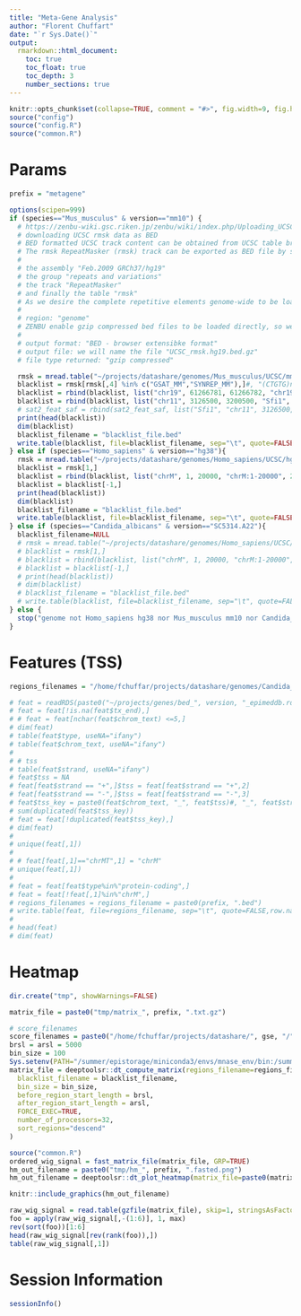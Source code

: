 ```yaml
---
title: "Meta-Gene Analysis"
author: "Florent Chuffart"
date: "`r Sys.Date()`"
output:
  rmarkdown::html_document:
    toc: true
    toc_float: true
    toc_depth: 3
    number_sections: true
---
```



```r
knitr::opts_chunk$set(collapse=TRUE, comment = "#>", fig.width=9, fig.height=6, eval=TRUE, echo=FALSE, results="hide")
source("config")
source("config.R")
source("common.R")
```

# Params

```r
prefix = "metagene"
```

```r
options(scipen=999)
if (species=="Mus_musculus" & version=="mm10") {
  # https://zenbu-wiki.gsc.riken.jp/zenbu/wiki/index.php/Uploading_UCSC_repetitive_elements_track
  # downloading UCSC rmsk data as BED
  # BED formatted UCSC track content can be obtained from UCSC table broswer.
  # The rmsk RepeatMasker (rmsk) track can be exported as BED file by selecting
  #
  # the assembly "Feb.2009 GRCh37/hg19"
  # the group "repeats and variations"
  # the track "RepeatMasker"
  # and finally the table "rmsk"
  # As we desire the complete repetitive elements genome-wide to be loaded into ZENBU, therefore we select
  #
  # region: "genome"
  # ZENBU enable gzip compressed bed files to be loaded directly, so we will further select :
  #
  # output format: "BED - browser extensibke format"
  # output file: we will name the file "UCSC_rmsk.hg19.bed.gz"
  # file type returned: "gzip compressed"

  rmsk = mread.table("~/projects/datashare/genomes/Mus_musculus/UCSC/mm10/rmsk.mm10.bed", skip=1, stringsAsFactors=FALSE)
  blacklist = rmsk[rmsk[,4] %in% c("GSAT_MM","SYNREP_MM"),]#, "(CTGTG)n"),]#
  blacklist = rbind(blacklist, list("chr19", 61266781, 61266782, "chr19:61266781-61266782", 1404, "+"))
  blacklist = rbind(blacklist, list("chr11", 3126500, 3200500, "Sfi1", 300, "-"))
  # sat2_feat_saf = rbind(sat2_feat_saf, list("Sfi1", "chr11", 3126500, 3200500, "-"))
  print(head(blacklist))
  dim(blacklist)
  blacklist_filename = "blacklist_file.bed"
  write.table(blacklist, file=blacklist_filename, sep="\t", quote=FALSE,row.names=FALSE, col.names=FALSE)      
} else if (species=="Homo_sapiens" & version=="hg38"){
  rmsk = mread.table("~/projects/datashare/genomes/Homo_sapiens/UCSC/hg38/rmsk.hg38.bed", skip=1, stringsAsFactors=FALSE)
  blacklist = rmsk[1,]
  blacklist = rbind(blacklist, list("chrM", 1, 20000, "chrM:1-20000", 20000, "+"))
  blacklist = blacklist[-1,]
  print(head(blacklist))
  dim(blacklist)
  blacklist_filename = "blacklist_file.bed"
  write.table(blacklist, file=blacklist_filename, sep="\t", quote=FALSE,row.names=FALSE, col.names=FALSE)      
} else if (species=="Candida_albicans" & version=="SC5314.A22"){
  blacklist_filename=NULL
  # rmsk = mread.table("~/projects/datashare/genomes/Homo_sapiens/UCSC/hg38/rmsk.hg38.bed", skip=1, stringsAsFactors=FALSE)
  # blacklist = rmsk[1,]
  # blacklist = rbind(blacklist, list("chrM", 1, 20000, "chrM:1-20000", 20000, "+"))
  # blacklist = blacklist[-1,]
  # print(head(blacklist))
  # dim(blacklist)
  # blacklist_filename = "blacklist_file.bed"
  # write.table(blacklist, file=blacklist_filename, sep="\t", quote=FALSE,row.names=FALSE, col.names=FALSE)
} else {  
  stop("genome not Homo_sapiens hg38 nor Mus_musculus mm10 nor Candida_albicans SC5314.A22")
}
```



# Features (TSS)


```r
regions_filenames = "/home/fchuffar/projects/datashare/genomes/Candida_albicans/CGD/SC5314.A22/Annotation/Genes/genes.bed"

# feat = readRDS(paste0("~/projects/genes/bed_", version, "_epimeddb.rds"))
# feat = feat[!is.na(feat$tx_end),]
# # feat = feat[nchar(feat$chrom_text) <=5,]
# dim(feat)
# table(feat$type, useNA="ifany")
# table(feat$chrom_text, useNA="ifany")
#
# # tss
# table(feat$strand, useNA="ifany")
# feat$tss = NA
# feat[feat$strand == "+",]$tss = feat[feat$strand == "+",2]
# feat[feat$strand == "-",]$tss = feat[feat$strand == "-",3]
# feat$tss_key = paste0(feat$chrom_text, "_", feat$tss)#, "_", feat$strand)
# sum(duplicated(feat$tss_key))
# feat = feat[!duplicated(feat$tss_key),]
# dim(feat)
#
# unique(feat[,1])
#
# # feat[feat[,1]=="chrMT",1] = "chrM"
# unique(feat[,1])
#
# feat = feat[feat$type%in%"protein-coding",]
# feat = feat[!feat[,1]%in%"chrM",]
# regions_filenames = regions_filename = paste0(prefix, ".bed")
# write.table(feat, file=regions_filename, sep="\t", quote=FALSE,row.names=FALSE, col.names=FALSE)
#
# head(feat)
# dim(feat)
```





# Heatmap


```r
dir.create("tmp", showWarnings=FALSE)

matrix_file = paste0("tmp/matrix_", prefix, ".txt.gz")

# score_filenames
score_filenames = paste0("/home/fchuffar/projects/datashare/", gse, "/", samples, "_end-to-end_trim30_bowtie2_", species, "_", annotation, "_", version, "_srt_", sr_or_pe, "_30_4_RPKM.bw")
brsl = arsl = 5000
bin_size = 100
Sys.setenv(PATH="/summer/epistorage/miniconda3/envs/mnase_env/bin:/summer/epistorage/miniconda3/condabin:/home/fchuffar/perl5/bin:/summer/epistorage/opt/bin:/usr/local/bin:/usr/bin:/bin:/usr/local/games:/usr/games")
matrix_file = deeptoolsr::dt_compute_matrix(regions_filename=regions_filenames, score_filename=score_filenames, out_filename=matrix_file,
  blacklist_filename = blacklist_filename,
  bin_size = bin_size,
  before_region_start_length = brsl,
  after_region_start_length = arsl,
  FORCE_EXEC=TRUE,
  number_of_processors=32,
  sort_regions="descend"
)
```


```r
source("common.R")
ordered_wig_signal = fast_matrix_file(matrix_file, GRP=TRUE)
hm_out_filename = paste0("tmp/hm_", prefix, ".fasted.png")
hm_out_filename = deeptoolsr::dt_plot_heatmap(matrix_file=paste0(matrix_file, ".fast.txt.gz"), out_filename=hm_out_filename, FORCE_EXEC=FALSE, color_map="YlOrRd", sort_regions="descend")
```

```r
knitr::include_graphics(hm_out_filename)
```



```r
raw_wig_signal = read.table(gzfile(matrix_file), skip=1, stringsAsFactors=FALSE)
foo = apply(raw_wig_signal[,-(1:6)], 1, max)
rev(sort(foo))[1:6]
head(raw_wig_signal[rev(rank(foo)),])
table(raw_wig_signal[,1])
```




# Session Information

```r
sessionInfo()
```



























